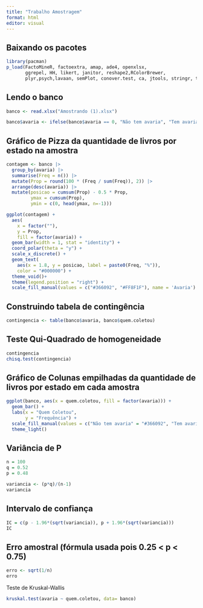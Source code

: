 ```yaml
---
title: "Trabalho Amostragem"
format: html
editor: visual
---
```


## Baixando os pacotes

```r
library(pacman)
p_load(FactoMineR, factoextra, amap, ade4, openxlsx,
       ggrepel, HH, likert, janitor, reshape2,RColorBrewer,
       plyr,psych,lavaan, semPlot, conover.test, ca, jtools, stringr, tidyverse, knitr, samplingbook)
```

## Lendo o banco

```r
banco <- read.xlsx("Amostrando (1).xlsx")
```


```r
banco$avaria <- ifelse(banco$avaria == 0, "Não tem avaria", "Tem avaria")

```

## Gráfico de Pizza da quantidade de livros por estado na amostra
```r
contagem <- banco |>
  group_by(avaria) |>
  summarise(Freq = n()) |>
  mutate(Prop = round(100 * (Freq / sum(Freq)), 2)) |>
  arrange(desc(avaria)) |>
  mutate(posicao = cumsum(Prop) - 0.5 * Prop,
         ymax = cumsum(Prop),
         ymin = c(0, head(ymax, n=-1)))

ggplot(contagem) +
  aes(
    x = factor(""),
    y = Prop,
    fill = factor(avaria)) +
  geom_bar(width = 1, stat = "identity") +
  coord_polar(theta = "y") +
  scale_x_discrete() +
  geom_text(
    aes(x = 1.8, y = posicao, label = paste0(Freq, "%")),
    color = "#000000") +
  theme_void()+
  theme(legend.position = "right") +
  scale_fill_manual(values = c("#366092", "#FF8F1F"), name = 'Avaria')
```



## Construindo tabela de contingência

```r
contingencia <- table(banco$avaria, banco$quem.coletou)
```


## Teste Qui-Quadrado de homogeneidade

```r
contingencia
chisq.test(contingencia)
```
## Gráfico de Colunas empilhadas da quantidade de livros por estado em cada amostra
```r
ggplot(banco, aes(x = quem.coletou, fill = factor(avaria))) +
  geom_bar() +
  labs(x = "Quem Coletou",
       y = "Frequência") +
  scale_fill_manual(values = c("Não tem avaria" = "#366092", "Tem avaria" = "#FF8F1F"), name = "Avaria")+
  theme_light()
```

## Variância de P

```r
n = 100
q = 0.52
p = 0.48

variancia <- (p*q)/(n-1)
variancia
```

## Intervalo de confiança

```r
IC = c(p - 1.96*(sqrt(variancia)), p + 1.96*(sqrt(variancia)))
IC
```



## Erro amostral (fórmula usada pois 0.25 \< p \< 0.75)

```r
erro <- sqrt(1/n)
erro
```


Teste de Kruskal-Wallis

```r
kruskal.test(avaria ~ quem.coletou, data= banco)
```
